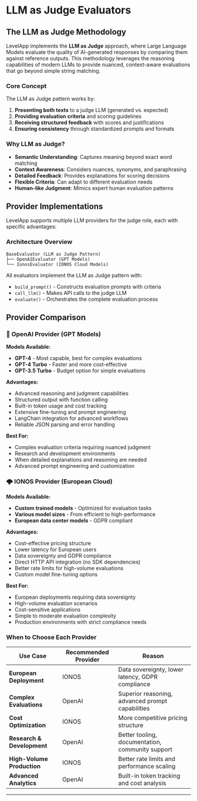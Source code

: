 # LLM as Judge Evaluators

## The LLM as Judge Methodology

LevelApp implements the **LLM as Judge** approach, where Large Language Models evaluate the quality of AI-generated responses by comparing them against reference outputs. This methodology leverages the reasoning capabilities of modern LLMs to provide nuanced, context-aware evaluations that go beyond simple string matching.

### Core Concept

The LLM as Judge pattern works by:
1. **Presenting both texts** to a judge LLM (generated vs. expected)
2. **Providing evaluation criteria** and scoring guidelines
3. **Receiving structured feedback** with scores and justifications
4. **Ensuring consistency** through standardized prompts and formats

### Why LLM as Judge?

- **Semantic Understanding**: Captures meaning beyond exact word matching
- **Context Awareness**: Considers nuances, synonyms, and paraphrasing
- **Detailed Feedback**: Provides explanations for scoring decisions
- **Flexible Criteria**: Can adapt to different evaluation needs
- **Human-like Judgment**: Mimics expert human evaluation patterns

## Provider Implementations

LevelApp supports multiple LLM providers for the judge role, each with specific advantages:

### Architecture Overview

```
BaseEvaluator (LLM as Judge Pattern)
├── OpenAIEvaluator (GPT Models)
└── IonosEvaluator (IONOS Cloud Models)
```

All evaluators implement the LLM as Judge pattern with:
- `build_prompt()` - Constructs evaluation prompts with criteria
- `call_llm()` - Makes API calls to the judge LLM
- `evaluate()` - Orchestrates the complete evaluation process

## Provider Comparison

### 🤖 OpenAI Provider (GPT Models)

**Models Available:**
- **GPT-4** - Most capable, best for complex evaluations
- **GPT-4 Turbo** - Faster and more cost-effective 
- **GPT-3.5 Turbo** - Budget option for simple evaluations

**Advantages:**
- Advanced reasoning and judgment capabilities
- Structured output with function calling
- Built-in token usage and cost tracking
- Extensive fine-tuning and prompt engineering
- LangChain integration for advanced workflows
- Reliable JSON parsing and error handling

**Best For:**
- Complex evaluation criteria requiring nuanced judgment
- Research and development environments
- When detailed explanations and reasoning are needed
- Advanced prompt engineering and customization

### 🌩️ IONOS Provider (European Cloud)

**Models Available:**
- **Custom trained models** - Optimized for evaluation tasks
- **Various model sizes** - From efficient to high-performance
- **European data center models** - GDPR compliant

**Advantages:**
- Cost-effective pricing structure
- Lower latency for European users
- Data sovereignty and GDPR compliance
- Direct HTTP API integration (no SDK dependencies)
- Better rate limits for high-volume evaluations
- Custom model fine-tuning options

**Best For:**
- European deployments requiring data sovereignty
- High-volume evaluation scenarios
- Cost-sensitive applications
- Simple to moderate evaluation complexity
- Production environments with strict compliance needs

### When to Choose Each Provider

| Use Case | Recommended Provider | Reason |
|----------|---------------------|---------|
| **European Deployment** | IONOS | Data sovereignty, lower latency, GDPR compliance |
| **Complex Evaluations** | OpenAI | Superior reasoning, advanced prompt capabilities |
| **Cost Optimization** | IONOS | More competitive pricing structure |
| **Research & Development** | OpenAI | Better tooling, documentation, community support |
| **High-Volume Production** | IONOS | Better rate limits and performance scaling |
| **Advanced Analytics** | OpenAI | Built-in token tracking and cost analysis |

---